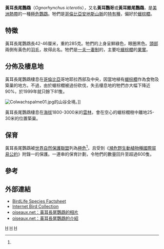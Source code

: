 {{Speciesbox
| taxon = Ognorhynchus icterotis
| authority = ([[Francois_Victor_Massena,_2nd_Duke_of_Rivoli|Massena]] & [[Charles_de_Souancé|Souancé]], 1854)
| status = EN
| status_system = IUCN3.1
| status_ref = <ref name=IUCN>{{IUCN|id=22685760 |title=''Ognorhynchus icterotis'' |assessors=[[BirdLife_International|BirdLife International]] |version=2013.2 |year=2013 |accessdate=26 November 2013}}</ref>
| image = Ognorhynchus icterotis -Colombia-8.jpg
| parent_authority = [[夏爾·呂西安·波拿巴|Bonaparte]], 1857
}}

'''黃耳長尾鸚鵡'''（''Ognorhynchus icterotis''），又名'''黃耳鸚哥'''或'''黃耳錐尾鸚鵡'''，是[[美洲|美洲]][[熱帶|熱帶]]的一種[[極危|極危]][[鸚鵡|鸚鵡]]。牠們是[[哥倫比亞|哥倫比亞]][[安地斯山脈|安地斯山脈]]的[[特有種|特有種]]，偏好於[[蠟棕櫚|蠟棕櫚]]。

==特徵==
黃耳長尾鸚鵡長42-46厘米，重約285克。牠們的上身呈鮮綠色，眼圈黑色。[[頭部|頭部]]兩側有黃色的[[羽毛|羽毛]]，故得此名。牠們是[[一夫一妻制|一夫一妻制]]的，主要吃[[蠟棕櫚|蠟棕櫚]]的[[果實|果實]]。

==分佈及棲息地==
黃耳長尾鸚鵡棲息在[[哥倫比亞|哥倫比亞]]哥地耶拉西部及中央，因當地植有[[蠟棕櫚|蠟棕櫚]]作為食物及築巢的地方。不過，由於蠟棕櫚被過份砍伐，失去棲息地的牠們亦大幅下降近90%，於1999年就只餘下81隻。

[[Image:Colwachspalme01.jpg|left]]的山谷全境。]]

黃耳長尾鸚鵡棲息在[[海拔|海拔]]1800-3000米的[[雲林|雲林]]，會在空心的蠟棕櫚樹中離地25-30米的位置築巢。

==保育==
黃耳長尾鸚鵡被[[世界自然保護聯盟|世界自然保護聯盟]]列為[[極危|極危]]<ref name=IUCN/>，且受到《[[瀕危野生動植物種國際貿易公約|瀕危野生動植物種國際貿易公約]]》附錄一的保護。一連串的保育計劃，令牠們的數量回升至超過600隻。

==參考==
{{Reflist}}

==外部連結==
* [http://www.birdlife.org/datazone/species/index.html?action=SpcHTMDetails.asp&sid=1583&m=0 BirdLife Species Factsheet]
* [http://ibc.hbw.com/ibc/phtml/especie.phtml?idEspecie=2249 Internet Bird Collection]
* [http://www.oiseaux.net/photos/proaves.fundacion/yellow-eared.parrot.1.html#fiche oiseaux.net：黃耳長尾鸚鵡的相片]
* [http://www.oiseaux.net/oiseaux/psittaciformes/yellow-eared.parrot.html oiseaux.net：黃耳長尾鸚鵡的介紹]
{{taxonbar}}
[[Category:_1857年描述的鸟类|H]]
[[Category:金剛鸚鵡族|H]]
[[Category:哥倫比亞動物|H]]